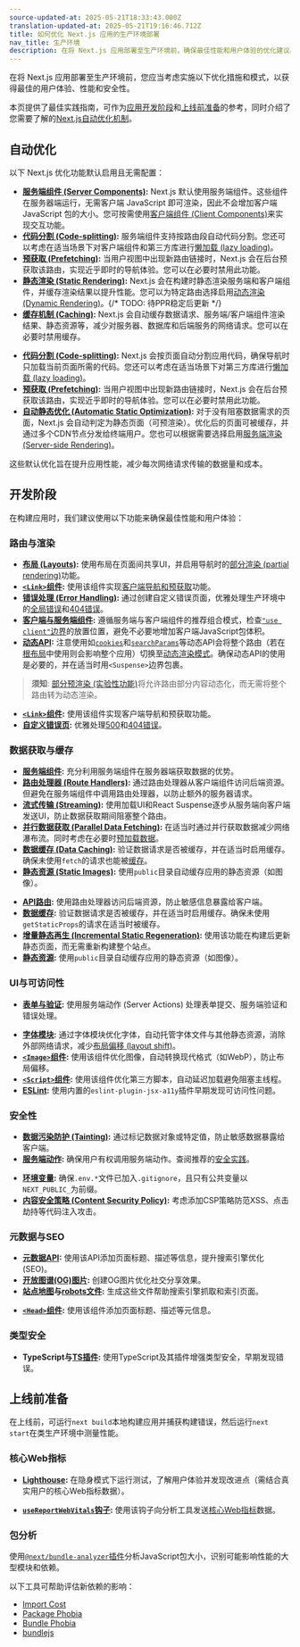 ```yaml
---
source-updated-at: 2025-05-21T18:33:43.000Z
translation-updated-at: 2025-05-21T19:16:46.712Z
title: 如何优化 Next.js 应用的生产环境部署
nav_title: 生产环境
description: 在将 Next.js 应用部署至生产环境前，确保最佳性能和用户体验的优化建议。
---
```


在将 Next.js 应用部署至生产环境前，您应当考虑实施以下优化措施和模式，以获得最佳的用户体验、性能和安全性。

本页提供了最佳实践指南，可作为[应用开发阶段](#during-development)和[上线前准备](#before-going-to-production)的参考，同时介绍了您需要了解的[Next.js自动优化机制](#automatic-optimizations)。

## 自动优化

以下 Next.js 优化功能默认启用且无需配置：

<AppOnly>

- **[服务端组件 (Server Components)](/docs/app/getting-started/server-and-client-components):** Next.js 默认使用服务端组件。这些组件在服务器端运行，无需客户端 JavaScript 即可渲染，因此不会增加客户端 JavaScript 包的大小。您可按需使用[客户端组件 (Client Components)](/docs/app/getting-started/server-and-client-components)来实现交互功能。
- **[代码分割 (Code-splitting)](/docs/app/building-your-application/routing/linking-and-navigating#how-routing-and-navigation-works):** 服务端组件支持按路由段自动代码分割。您还可以考虑在适当场景下对客户端组件和第三方库进行[懒加载 (lazy loading)](/docs/app/guides/lazy-loading)。
- **[预获取 (Prefetching)](/docs/app/building-your-application/routing/linking-and-navigating#2-prefetching):** 当用户视图中出现新路由链接时，Next.js 会在后台预获取该路由，实现近乎即时的导航体验。您可以在必要时禁用此功能。
- **[静态渲染 (Static Rendering)](/docs/app/getting-started/partial-prerendering#static-rendering):** Next.js 会在构建时静态渲染服务端和客户端组件，并缓存渲染结果以提升性能。您可以为特定路由选择启用[动态渲染 (Dynamic Rendering)](/docs/app/getting-started/partial-prerendering#dynamic-rendering)。{/* TODO: 待PPR稳定后更新 */}
- **[缓存机制 (Caching)](/docs/app/deep-dive/caching):** Next.js 会自动缓存数据请求、服务端/客户端组件渲染结果、静态资源等，减少对服务器、数据库和后端服务的网络请求。您可以在必要时禁用缓存。

</AppOnly>

<PagesOnly>

- **[代码分割 (Code-splitting)](/docs/pages/building-your-application/routing/pages-and-layouts):** Next.js 会按页面自动分割应用代码，确保导航时只加载当前页面所需的代码。您还可以考虑在适当场景下对第三方库进行[懒加载 (lazy loading)](/docs/pages/guides/lazy-loading)。
- **[预获取 (Prefetching)](/docs/pages/api-reference/components/link#prefetch):** 当用户视图中出现新路由链接时，Next.js 会在后台预获取该路由，实现近乎即时的导航体验。您可以在必要时禁用此功能。
- **[自动静态优化 (Automatic Static Optimization)](/docs/pages/building-your-application/rendering/automatic-static-optimization):** 对于没有阻塞数据需求的页面，Next.js 会自动判定为静态页面（可预渲染）。优化后的页面可被缓存，并通过多个CDN节点分发给终端用户。您也可以根据需要选择启用[服务端渲染 (Server-side Rendering)](/docs/pages/building-your-application/data-fetching/get-server-side-props)。

</PagesOnly>

这些默认优化旨在提升应用性能，减少每次网络请求传输的数据量和成本。

## 开发阶段

在构建应用时，我们建议使用以下功能来确保最佳性能和用户体验：

### 路由与渲染

<AppOnly>

- **[布局 (Layouts)](/docs/app/building-your-application/routing/layouts-and-templates#layouts):** 使用布局在页面间共享UI，并启用导航时的[部分渲染 (partial rendering)](/docs/app/building-your-application/routing/linking-and-navigating#4-partial-rendering)功能。
- **[`<Link>`组件](/docs/app/building-your-application/routing/linking-and-navigating#link-component):** 使用该组件实现[客户端导航和预获取](/docs/app/building-your-application/routing/linking-and-navigating#how-routing-and-navigation-works)功能。
- **[错误处理 (Error Handling)](/docs/app/building-your-application/routing/error-handling):** 通过创建自定义错误页面，优雅处理生产环境中的[全局错误](/docs/app/building-your-application/routing/error-handling)和[404错误](/docs/app/api-reference/file-conventions/not-found)。
- **[客户端与服务端组件](/docs/app/getting-started/server-and-client-components#examples):** 遵循服务端与客户端组件的推荐组合模式，检查[`"use client"`边界](/docs/app/getting-started/server-and-client-components#examples#moving-client-components-down-the-tree)的放置位置，避免不必要地增加客户端JavaScript包体积。
- **[动态API](/docs/app/getting-started/partial-prerendering#dynamic-rendering):** 注意使用如[`cookies`](/docs/app/api-reference/functions/cookies)和[`searchParams`](/docs/app/api-reference/file-conventions/page#searchparams-optional)等动态API会将整个路由（若在[根布局](/docs/app/building-your-application/routing/layouts-and-templates#root-layout-required)中使用则会影响整个应用）切换至[动态渲染模式](/docs/app/getting-started/partial-prerendering#dynamic-rendering)。确保动态API的使用是必要的，并在适当时用`<Suspense>`边界包裹。

> **须知**: [部分预渲染 (实验性功能)](/blog/next-14#partial-prerendering-preview)将允许路由部分内容动态化，而无需将整个路由转为动态渲染。

</AppOnly>

<PagesOnly>

- **[`<Link>`组件](/docs/pages/building-your-application/routing/linking-and-navigating):** 使用该组件实现客户端导航和预获取功能。
- **[自定义错误页](/docs/pages/building-your-application/routing/custom-error):** 优雅处理[500](/docs/pages/building-your-application/routing/custom-error#500-page)和[404错误](/docs/pages/building-your-application/routing/custom-error#404-page)。

</PagesOnly>

### 数据获取与缓存

<AppOnly>

- **[服务端组件](/docs/app/building-your-application/data-fetching/fetching):** 充分利用服务端组件在服务器端获取数据的优势。
- **[路由处理器 (Route Handlers)](/docs/app/building-your-application/routing/route-handlers):** 通过路由处理器从客户端组件访问后端资源。但避免在服务端组件中调用路由处理器，以防止额外的服务器请求。
- **[流式传输 (Streaming)](/docs/app/building-your-application/routing/loading-ui-and-streaming):** 使用加载UI和React Suspense逐步从服务端向客户端发送UI，防止数据获取期间阻塞整个路由。
- **[并行数据获取 (Parallel Data Fetching)](/docs/app/getting-started/fetching-data#parallel-data-fetching):** 在适当时通过并行获取数据减少网络瀑布流。同时考虑在必要时[预加载数据](/docs/app/getting-started/fetching-data#preloading-data)。
- **[数据缓存 (Data Caching)](/docs/app/deep-dive/caching#data-cache):** 验证数据请求是否被缓存，并在适当时启用缓存。确保未使用`fetch`的请求也能被[缓存](/docs/app/api-reference/functions/unstable_cache)。
- **[静态资源 (Static Images)](/docs/app/api-reference/file-conventions/public-folder):** 使用`public`目录自动缓存应用的静态资源（如图像）。

</AppOnly>

<PagesOnly>

- **[API路由](/docs/pages/building-your-application/routing/api-routes):** 使用路由处理器访问后端资源，防止敏感信息暴露给客户端。
- **[数据缓存](/docs/pages/building-your-application/data-fetching/get-static-props):** 验证数据请求是否被缓存，并在适当时启用缓存。确保未使用`getStaticProps`的请求在适当时被缓存。
- **[增量静态再生 (Incremental Static Regeneration)](/docs/pages/guides/incremental-static-regeneration):** 使用该功能在构建后更新静态页面，而无需重新构建整个站点。
- **[静态资源](/docs/pages/api-reference/file-conventions/public-folder):** 使用`public`目录自动缓存应用的静态资源（如图像）。

</PagesOnly>

### UI与可访问性

<AppOnly>

- **[表单与验证](/docs/app/building-your-application/data-fetching/server-actions-and-mutations#forms):** 使用服务端动作 (Server Actions) 处理表单提交、服务端验证和错误处理。

</AppOnly>

- **[字体模块](/docs/app/api-reference/components/font):** 通过字体模块优化字体，自动托管字体文件与其他静态资源，消除外部网络请求，减少[布局偏移 (layout shift)](https://web.dev/articles/cls)。
- **[`<Image>`组件](/docs/app/api-reference/components/image):** 使用该组件优化图像，自动转换现代格式（如WebP），防止布局偏移。
- **[`<Script>`组件](/docs/app/guides/scripts):** 使用该组件优化第三方脚本，自动延迟加载避免阻塞主线程。
- **[ESLint](/docs/architecture/accessibility#linting):** 使用内置的`eslint-plugin-jsx-a11y`插件早期发现可访问性问题。

### 安全性

<AppOnly>

- **[数据污染防护 (Tainting)](/docs/app/api-reference/config/next-config-js/taint):** 通过标记数据对象或特定值，防止敏感数据暴露给客户端。
- **[服务端动作](/docs/app/building-your-application/data-fetching/server-actions-and-mutations#authentication-and-authorization):** 确保用户有权调用服务端动作。查阅推荐的[安全实践](/blog/security-nextjs-server-components-actions)。

</AppOnly>

- **[环境变量](/docs/app/guides/environment-variables):** 确保`.env.*`文件已加入`.gitignore`，且只有公共变量以`NEXT_PUBLIC_`为前缀。
- **[内容安全策略 (Content Security Policy)](/docs/app/guides/content-security-policy):** 考虑添加CSP策略防范XSS、点击劫持等代码注入攻击。

### 元数据与SEO

<AppOnly>

- **[元数据API](/docs/app/getting-started/metadata-and-og-images):** 使用该API添加页面标题、描述等信息，提升搜索引擎优化(SEO)。
- **[开放图谱(OG)图片](/docs/app/api-reference/file-conventions/metadata/opengraph-image):** 创建OG图片优化社交分享效果。
- **[站点地图](/docs/app/api-reference/functions/generate-sitemaps)与[robots文件](/docs/app/api-reference/file-conventions/metadata/robots):** 生成这些文件帮助搜索引擎抓取和索引页面。

</AppOnly>

<PagesOnly>

- **[`<Head>`组件](/docs/pages/api-reference/components/head):** 使用该组件添加页面标题、描述等元信息。

</PagesOnly>

### 类型安全

- **TypeScript与[TS插件](/docs/app/api-reference/config/typescript):** 使用TypeScript及其插件增强类型安全，早期发现错误。

## 上线前准备

在上线前，可运行`next build`本地构建应用并捕获构建错误，然后运行`next start`在类生产环境中测量性能。

### 核心Web指标

- **[Lighthouse](https://developers.google.com/web/tools/lighthouse):** 在隐身模式下运行测试，了解用户体验并发现改进点（需结合真实用户的核心Web指标数据）。

<AppOnly>

- **[`useReportWebVitals`钩子](/docs/app/api-reference/functions/use-report-web-vitals):** 使用该钩子向分析工具发送[核心Web指标](https://web.dev/articles/vitals)数据。

</AppOnly>

### 包分析

使用[`@next/bundle-analyzer`插件](/docs/app/guides/package-bundling#analyzing-javascript-bundles)分析JavaScript包大小，识别可能影响性能的大型模块和依赖。

以下工具可帮助评估新依赖的影响：
- [Import Cost](https://marketplace.visualstudio.com/items?itemName=wix.vscode-import-cost)
- [Package Phobia](https://packagephobia.com/)
- [Bundle Phobia](https://bundlephobia.com/)
- [bundlejs](https://bundlejs.com/)